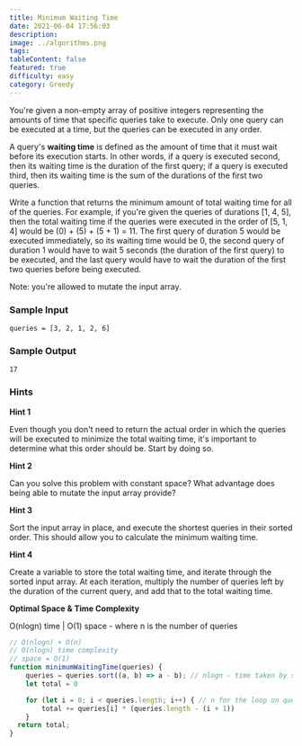 ```yaml
---
title: Minimum Waiting Time
date: 2021-06-04 17:56:03
description:
image: ../algorithms.png
tags:
tableContent: false
featured: true
difficulty: easy
category: Greedy
---
```


You're given a non-empty array of positive integers representing the amounts of time that specific queries take to execute. Only one query can be executed at a time, but the queries can be executed in any order.

A query's **waiting time** is defined as the amount of time that it must wait before its execution starts. In other words, if a query is executed second, then its waiting time is the duration of the first query; if a query is executed third, then its waiting time is the sum of the durations of the first two queries.

Write a function that returns the minimum amount of total waiting time for all of the queries. For example, if you're given the queries of durations [1, 4, 5], then the total waiting time if the queries were executed in the order of [5, 1, 4] would be (0) + (5) + (5 + 1) = 11. The first query of duration 5 would be executed immediately, so its waiting time would be 0, the second query of duration 1 would have to wait 5 seconds (the duration of the first query) to be executed, and the last query would have to wait the duration of the first two queries before being executed.

Note: you're allowed to mutate the input array.

### Sample Input

```
queries = [3, 2, 1, 2, 6]

```

### Sample Output

```
17

```

### Hints

**Hint 1**

Even though you don't need to return the actual order in which the queries will be executed to minimize the total waiting time, it's important to determine what this order should be. Start by doing so.

**Hint 2**

Can you solve this problem with constant space? What advantage does being able to mutate the input array provide?

**Hint 3**

Sort the input array in place, and execute the shortest queries in their sorted order. This should allow you to calculate the minimum waiting time.

**Hint 4**

Create a variable to store the total waiting time, and iterate through the sorted input array. At each iteration, multiply the number of queries left by the duration of the current query, and add that to the total waiting time.

**Optimal Space & Time Complexity**

O(nlogn) time | O(1) space - where n is the number of queries

```js
// O(nlogn) + O(n)
// O(nlogn) time complexity
// space = O(1)
function minimumWaitingTime(queries) {
	queries = queries.sort((a, b) => a - b); // nlogn - time taken by sorting algorithm
	let total = 0

	for (let i = 0; i < queries.length; i++) { // n for the loop on queries
		total += queries[i] * (queries.length - (i + 1))
	}
  return total;
}
```